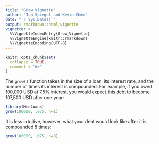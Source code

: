 ```yaml
---
title: "Grow_Vignette"
author: "Jon Spiegel and Kevin Chen"
date: "`r Sys.Date()`"
output: rmarkdown::html_vignette
vignette: >
  %\VignetteIndexEntry{Grow_Vignette}
  %\VignetteEngine{knitr::rmarkdown}
  %\VignetteEncoding{UTF-8}
---
```


```r
knitr::opts_chunk$set(
  collapse = TRUE,
  comment = "#>"
)
```

The `grow()` function takes in the size of a loan, its interest rate, and the number of times its interest is compounded. For example, if you owed 100,000 USD at 7.5% interest, you would expect this debt to become 107,500 USD after one year:

```r
library(MedLoans)
grow(100000, .075, n=1)
```

It is less intuitive, however, what your debt would look like after it is compounded 8 times:

```r
grow(100000, .075, n=8)
```

